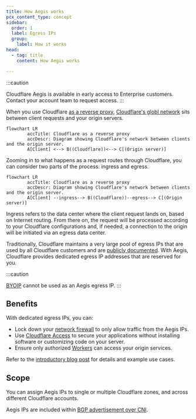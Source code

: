 ```yaml
---
title: How Aegis works
pcx_content_type: concept
sidebar:
  order: 1
  label: Egress IPs
  group:
    label: How it works
head:
  - tag: title
    content: How Aegis works

---
```


:::caution

Cloudflare Aegis is available in early access to Enterprise customers. Contact your account team to request access.
:::

When you use Cloudflare [as a reverse proxy](/fundamentals/concepts/how-cloudflare-works/#how-cloudflare-works-as-a-reverse-proxy), [Cloudflare's globl network](https://www.cloudflare.com/network/) sits between client requests and your origin servers.

```mermaid
flowchart LR
        accTitle: Cloudflare as a reverse proxy
        accDescr: Diagram showing Cloudflare's network between clients and the origin server.
        A[Client] <--> B((Cloudflare))<--> C[(Origin server)]
```

Zooming in to what happens as a request routes through Cloudflare, you can consider two parts of the process: ingress and egress.

```mermaid
flowchart LR
        accTitle: Cloudflare as a reverse proxy
        accDescr: Diagram showing Cloudflare's network between clients and the origin server.
        A[Client] --ingress--> B((Cloudflare))--egress--> C[(Origin server)]
```

Ingress refers to the data center where the client request lands on, based on Internet routing. From there on, the request will be processed according to your Cloudflare configurations and, if needed, a connection to the origin will be initiated via an egress data center.

Traditionally, Cloudflare maintains a very large pool of egress IPs that are used by all Cloudflare customers and are [publicly documented](https://www.cloudflare.com/ips/). With Aegis, Cloudflare provides dedicated egress IP addresses that are reserved for you.

:::caution

[BYOIP](/byoip/) cannot be used as an Aegis egress IP.
:::

## Benefits

With dedicated egress IPs, you can:

* Lock down your [network firewall](/aegis/configuration-options/network-firewall/) to only allow traffic from the Aegis IPs.
* Use [Cloudflare Access](/aegis/configuration-options/access-cni/) to secure your applications without installing software or customizing code on your server.
* Ensure only authorized [Workers](/aegis/configuration-options/workers/) can access your origin services.

Refer to the [introductory blog post](https://blog.cloudflare.com/cloudflare-aegis/) for details and example use cases.

## Scope

You can assign Aegis IPs to single or multiple Cloudflare zones, and across different Cloudflare accounts.

Aegis IPs are included within [BGP advertisement over CNI](/network-interconnect/classic-cni/set-up/configure-bgp-bfd/).